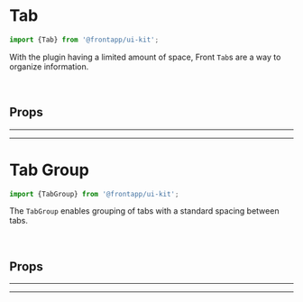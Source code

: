 
<Meta title="Components/Tab" of={Tab} />

# Tab

<Canvas>
  <Story id="components-tab--basic" />
</Canvas>

```typescript
import {Tab} from '@frontapp/ui-kit';
```

With the plugin having a limited amount of space, Front `Tab`s are a way
to organize information.

<br />

## Props

<ArgsTable of={Tab} />

<hr />
<hr />

# Tab Group

<Canvas>
  <Story id="components-tab--basic-group" />
</Canvas>

```typescript
import {TabGroup} from '@frontapp/ui-kit';
```

The `TabGroup` enables grouping of tabs with a standard spacing between tabs.

<br />

## Props

<ArgsTable of={TabGroup} />

<hr />
<hr />
